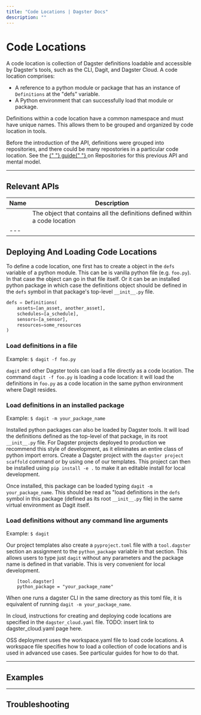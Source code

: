 ```yaml
---
title: "Code Locations | Dagster Docs"
description: ""
---
```


# Code Locations

A code location is collection of Dagster definitions loadable and accessible by Dagster's tools, such as the CLI, Dagit, and Dagster Cloud. A code location comprises:

- A reference to a python module or package that has an instance of `Definitions` at the "defs" variable.
- A Python environment that can successfully load that module or package.

Definitions within a code location have a common namespace and must have unique names. This allows them to be grouped and organized by code location in tools.

<Note>
  Before the introduction of the <PyObject object="Definitions" />
  API, definitions were grouped into repositories, and there could be many repostories
  in a particular code location. See the <a href="/concepts/repositories-workspaces/repositories">
    {" "}
    guide{" "}
  </a> on Repositories for this previous API and mental model.
</Note>

<!-- Introduction
	Make sure to include:

	- What the concept is
	- What it does
	- When to use it
	- How it ties into a Dagster project overall

	For example: https://docs.dagster.io/concepts/ops-jobs-graphs/ops#ops
	Ops includes the what, when, why, and a nifty diagram. Diagrams are huge for users.
-->

---

## Relevant APIs

<!-- See example: https://docs.dagster.io/concepts/ops-jobs-graphs/ops#relevant-apis -->

| Name                              | Description                                                                 |
| --------------------------------- | --------------------------------------------------------------------------- |
| <PyObject object="Definitions" /> | The object that contains all the definitions defined within a code location |
| ---                               |                                                                             |

## Deploying And Loading Code Locations

<!-- See example: https://docs.dagster.io/concepts/ops-jobs-graphs/ops#defining-an-op

	This section outlines the 'how' part of applying the concept in code
	Currently our docs go between the basics and some more complex use cases, but
	I'd opt for going simple here and getting more complex in the Examples section

	Additionally, if this concept will be surfaced in Dagit, consider covering that. Ex: Describe
	how to navigate to viewing the relevant page in Dagit.
-->

To define a code location, one first has to create a <PyObject object="Definitions"/> object in the `defs` variable of a python module. This can be is vanilla python file (e.g. `foo.py`). In that case the <PyObject object="Definitions"/> object can go in that file itself. Or it can be an installed python package in which case the definitions object should be defined in the `defs` symbol in that package's top-level `__init__.py` file.

```python
defs = Definitions(
    assets=[an_asset, another_asset],
    schedules=[a_schedule],
    sensors=[a_sensor],
    resources=some_resources
)
```

<TabGroup>
    <TabItem name="Local Development">

### Load definitions in a file

Example: `$ dagit -f foo.py`

`dagit` and other Dagster tools can load a file directly as a code location. The command `dagit -f foo.py` is loading a code location: it will load the definitions in `foo.py` as a code location in the same python environment where Dagit resides.

### Load definitions in an installed package

Example: `$ dagit -m your_package_name`

Installed python packages can also be loaded by Dagster tools. It will load the definitions defined as the top-level of that package, in its root `__init__.py` file. For Dagster projects deployed to production we recommend this style of development, as it eliminates an entire class of python import errors. Create a Dagster project with the `dagster project scaffold` command or by using one of our templates. This project can then be installed using `pip install -e .` to make it an editable install for local development.

Once installed, this package can be loaded typing `dagit -m your_package_name`. This should be read as "load definitions in the `defs` symbol in this package (defined as its root `__init__.py` file) in the same virtual environment as Dagit itself.

### Load definitions without any command line arguments

Example: `$ dagit`

Our project templates also create a `pyproject.toml` file with a `tool.dagster` section an assignment to the `python_package` variable in that section. This allows users to type just `dagit` without any parameters and the package name is defined in that variable. This is very convenient for local development.

```
    [tool.dagster]
    python_package = "your_package_name"
```

When one runs a dagster CLI in the same directory as this toml file, it is equivalent of running `dagit -m your_package_name`.

</TabItem>
<TabItem name="Cloud Deployment">

In cloud, instructions for creating and deploying code locations are specified in the `dagster_cloud.yaml` file. TODO: insert link to dagster_cloud.yaml page here.

</TabItem>
<TabItem name="OSS Deployment">

OSS deployment uses the workspace.yaml file to load code locations. A workspace file specifies how to load a collection of code locations and is used in advanced use cases. See particular guides for how to do that.

</TabItem>
</TabGroup>

---

## Examples

<!-- Common use cases and other more complex examples, each separated by a heading.
	Examples should also include an explanation of what the code is doing / why
	it's done this way. Link to other docs where pertinent.

### Heading-for-this-example

[description]

```python file=
```

[code explanation]
-->

---

## Troubleshooting

<!-- Common issues or error messages specific to the concept.

	See example: https://docs.dagster.io/guides/dagster/using-environment-variables-and-secrets#troubleshooting
	While not a concept page, this guide ^ demonstrates how to interpret errors + resolve issues

	The table used in that guide:
<table
  className="table"
  style={{
    width: "100%",
  }}
>
  <thead>
    <tr>
      <th
        style={{
          width: "30%",
        }}
      >
        Error
      </th>
      <th>Description and resolution</th>
    </tr>
  </thead>
  <tbody>
    <tr>
      <td>
        <strong>[ERROR]</strong>
      </td>
      <td>
        Description of the error and how to resolve it
      </td>
    </tr>
  </tbody>
</table>

	Headings can be used if an error isn't surfaced, or if a table will make readability difficult. Ex:

### Brief-description-of-issue

Describe when/why this happens and how to fix it. Include code examples if needed.
-->
